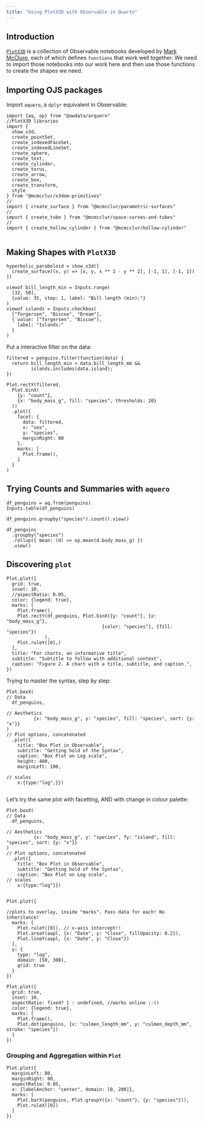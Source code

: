 ```yaml
---
title: "Using PlotX3D with Observable in Quarto"
---
```


## Introduction

[`PlotX3D`](https://observablehq.com/collection/@mcmcclur/plotx3d) is a collection of Observable notebooks developed by [Mark McClure](https://observablehq.com/@mcmcclur), each of which defines `functions` that work well together. We need to import those notebooks into our work here and then use those functions to create the shapes we need. 

## Importing OJS packages

Import `aquero`, a `dplyr` equivalent in Observable:

```ojs
import {aq, op} from "@uwdata/arquero"
//PlotX3D libraries
import {
  show_x3d,
  create_pointSet,
  create_indexedFaceSet,
  create_indexedLineSet,
  create_sphere,
  create_text,
  create_cylinder,
  create_torus,
  create_arrow,
  create_box,
  create_transform,
  style
} from "@mcmcclur/x3dom-primitives"
//
import { create_surface } from "@mcmcclur/parametric-surfaces"
//
import { create_tube } from "@mcmcclur/space-curves-and-tubes"
//
import { create_hollow_cylinder } from "@mcmcclur/hollow-cylinder"


```


## Making Shapes with `PlotX3D`

```ojs
hyperbolic_paraboloid = show_x3d([
  create_surface((x, y) => [x, y, x ** 2 - y ** 2], [-1, 1], [-1, 1])
])
```

```ojs
viewof bill_length_min = Inputs.range(
  [32, 50], 
  {value: 35, step: 1, label: "Bill length (min):"}
)
viewof islands = Inputs.checkbox(
  ["Torgersen", "Biscoe", "Dream"], 
  { value: ["Torgersen", "Biscoe"], 
    label: "Islands:"
  }
)
```

Put a interactive filter on the data:
```ojs
filtered = penguins.filter(function(data) {
  return bill_length_min < data.bill_length_mm &&
         islands.includes(data.island);
})
```

```ojs
Plot.rectY(filtered, 
  Plot.binX(
    {y: "count"}, 
    {x: "body_mass_g", fill: "species", thresholds: 20}
  ))
  .plot({
    facet: {
      data: filtered,
      x: "sex",
      y: "species",
      marginRight: 80
    },
    marks: [
      Plot.frame(),
    ]
  }
)
```

## Trying Counts and Summaries with `aquero`

```ojs
df_penguins = aq.from(penguins)
Inputs.table(df_penguins)
```

```ojs
df_penguins.groupby("species").count().view()
```

```ojs
df_penguins
  .groupby("species")
  .rollup({ mean: (d) => op.mean(d.body_mass_g) })
  .view()
```


## Discovering `plot`

```ojs
Plot.plot({
  grid: true,
  inset: 10,
  //aspectRatio: 0.05,
  color: {legend: true},
  marks: [
    Plot.frame(),
    Plot.rectY(df_penguins, Plot.binX({y: "count"}, {x: "body_mass_g"}, 
                                   {color: "species"}, {fill: "species"})
              ),
    Plot.ruleY([0],)
  ],
  title: "For charts, an informative title",
  subtitle: "Subtitle to follow with additional context",
  caption: "Figure 2. A chart with a title, subtitle, and caption.",
})
```

Trying to master the syntax, step by step:

```ojs

Plot.boxX(
// Data 
  df_penguins, 
  
// Aesthetics
          {x: "body_mass_g", y: "species", fill: "species", sort: {y: "x"}}
)
// Plot options, concatenated
  .plot({
    title: "Box Plot in Observable",
    subtitle: "Getting hold of the Syntax",
    caption: "Box Plot on Log scale",
    height: 400,
    marginLeft: 100,
    
// scales
    x:{type:"log",}})
    
```

Let's try the same plot with facetting, AND with change in colour palette:

```ojs
Plot.boxX(
// Data 
  df_penguins, 
  
// Aesthetics
          {x: "body_mass_g", y: "species", fy: "island", fill: "species", sort: {y: "x"}}
)
// Plot options, concatenated
  .plot({
    title: "Box Plot in Observable",
    subtitle: "Getting hold of the Syntax",
    caption: "Box Plot on Log scale",
// scales
    x:{type:"log"}})
    
```


```ojs
Plot.plot({

//plots to overlay, inside "marks". Pass data for each! No inheritance!
  marks: [
    Plot.ruleY([0]), // x-axis intercept!!
    Plot.areaY(aapl, {x: "Date", y: "Close", fillOpacity: 0.2}),
    Plot.lineY(aapl, {x: "Date", y: "Close"})
  ],
  y: {
    type: "log",
    domain: [50, 300],
    grid: true
  }
})

```



```ojs
Plot.plot({
  grid: true,
  inset: 10,
  aspectRatio: fixed? 1 : undefined, //works online ;-()
  color: {legend: true},
  marks: [
    Plot.frame(),
    Plot.dot(penguins, {x: "culmen_length_mm", y: "culmen_depth_mm", stroke: "species"})
  ]
})
```


### Grouping and Aggregation within `Plot`
```ojs
Plot.plot({
  marginLeft: 80,
  marginRight: 80,
  aspectRatio: 0.05,
  x: {labelAnchor: "center", domain: [0, 200]},
  marks: [
    Plot.barX(penguins, Plot.groupY({x: "count"}, {y: "species"})),
    Plot.ruleX([0])
  ]
})
```


